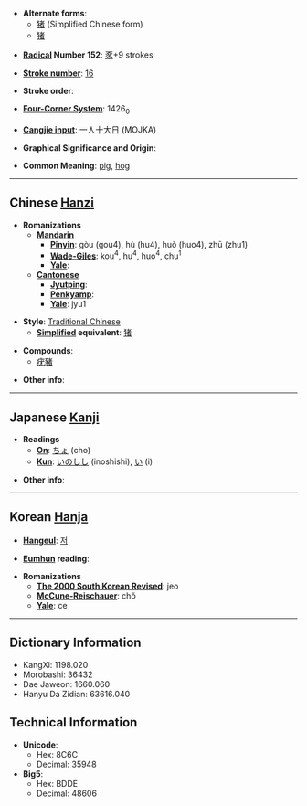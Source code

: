 * '''Alternate forms''':
** [[猪]] (Simplified Chinese form)
** [[猪]] <!-- z-variant? -->

* '''[[Wiktionary:Chinese radical index| Radical]] Number 152''': [[Wiktionary:Chinese radical index 豕|豕]]+9 strokes

* '''[[Wiktionary:Chinese total strokes index|Stroke number]]''': [[Wiktionary:Chinese total strokes index 16|16]]

* '''Stroke order''': 

* '''[[Wiktionary:Chinese four corner index|Four-Corner System]]''': 1426<sub>0</sub>

* '''[[Wiktionary:Chinese Cangjie index|Cangjie input]]''': 一人十大日 (MOJKA)

* '''Graphical Significance and Origin''': 

* '''Common Meaning''': [[pig]], [[hog]]

----

== Chinese [[Hanzi]] ==

* '''Romanizations'''
** '''[[Mandarin]]'''
*** '''[[Pinyin]]''': gòu (gou4), hù (hu4), huò (huo4), zhū (zhu1)
*** '''[[Wade-Giles]]''': kou<sup>4</sup>, hu<sup>4</sup>, huo<sup>4</sup>, chu<sup>1</sup>
*** '''[[Yale]]''': 
** '''[[Cantonese]]'''
*** '''[[Jyutping]]''':
*** '''[[Penkyamp]]''': 
*** '''[[Yale]]''': jyu1

* '''Style''': [[Traditional Chinese]] 
** '''[[Simplified Chinese|Simplified]] equivalent''': [[猪]]

* '''Compounds''':
**[[疣豬]]

* '''Other info''': 

----

== Japanese [[Kanji]] ==

* '''Readings'''
** '''[[On]]''': [[ちょ]] (cho)
** '''[[Kun]]''': [[いのしし]] (inoshishi), [[い]] (i)

* '''Other info''':  

----

== Korean [[Hanja]] ==

* '''[[Hangeul]]''': [[저]]

* '''[[Eumhun]] reading''': 

* '''Romanizations'''
** '''[[The 2000 South Korean Revised Romanization|The 2000 South Korean Revised]]''': jeo
** '''[[McCune-Reischauer]]''': chŏ
** '''[[Yale]]''': ce

----

== Dictionary Information ==

* KangXi: 1198.020
* Morobashi: 36432
* Dae Jaweon: 1660.060
* Hanyu Da Zidian: 63616.040

== Technical Information ==

* '''Unicode''':
** Hex: 8C6C
** Decimal: 35948
* '''Big5''':
** Hex: BDDE
** Decimal: 48606